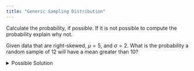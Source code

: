 ```yaml
---
title: "Generic Sampling Distribution"
---
```


Calculate the probability, if possible. If it is not possible to compute the probability explain why not.

Given data that are right-skewed, $\mu = 5$, and $\sigma = 2$. What is the probability a random sample of 12 will have a mean greater than 10?

<details>

<summary>Possible Solution</summary>

We know $\overline{X}$ is not normally distributed since $n=12$ and the population is right-skewed. So we **cannot** calculate this probability!

</details>

<!--- Adapted from 221 Course Packet Lesson 7 #5 (Craig's exercises) --->

<!--- Winter 2023 Computation Practice #14c --->
